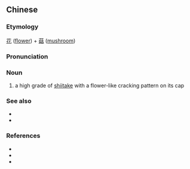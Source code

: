 ==Chinese==
{{zh-forms}}

===Etymology===
[[花]] ([[flower]]) + [[菇]] ([[mushroom]])

===Pronunciation===
{{zh-pron
|m=huāgū
|c=faa1 gu1
|cat=n
}}

===Noun===
{{zh-noun}}

# a high grade of [[shiitake]] with a flower-like cracking pattern on its cap

===See also===
* {{l|zh|香菇}}
* {{l|zh|冬菇}}

===References===
* {{pedialite|shiitake}}
* {{pedialite|台灣蕈類列表|lang=zh}}
* {{cite-web
|url=http://www.google.com/search?hl=en&q=%22%E8%8A%B1%E8%8F%87%22+%22shiitake%22
|title="花菇" "shiitake"
|work=google search
|language=Mandarin/English
|accessdate=2008-04-05}}